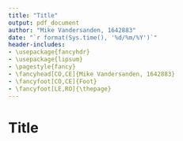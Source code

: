 ```yaml
---
title: "Title"
output: pdf_document
author: "Mike Vandersanden, 1642883"
date: "`r format(Sys.time(), '%d/%m/%Y')`"
header-includes:
- \usepackage{fancyhdr}
- \usepackage{lipsum}
- \pagestyle{fancy}
- \fancyhead[CO,CE]{Mike Vandersanden, 1642883}
- \fancyfoot[CO,CE]{Foot}
- \fancyfoot[LE,RO]{\thepage}
---
```


\newcommand{\n}{\newline}

# Title